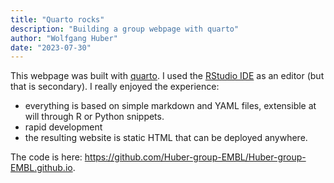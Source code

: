 ```yaml
---
title: "Quarto rocks"
description: "Building a group webpage with quarto"
author: "Wolfgang Huber"
date: "2023-07-30"
---
```


This webpage was built with [quarto](https://quarto.org/).
I used the [RStudio IDE](https://posit.co/download/rstudio-desktop/) as an editor (but that is secondary).
I really enjoyed the experience:

 - everything is based on simple markdown and YAML files, extensible at will through R or Python snippets.
 - rapid development
 - the resulting website is static HTML that can be deployed anywhere.

The code is here: <https://github.com/Huber-group-EMBL/Huber-group-EMBL.github.io>.

 
